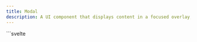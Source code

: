 ```yaml
---
title: Modal
description: A UI component that displays content in a focused overlay, often used to capture user attention for tasks like confirmations, forms, or alerts.
---
```


<Tabs>
  <TabItem label="Preview">
    <ModalPreview client:load />
  </TabItem>
  <TabItem label="Usage">
    ```svelte
    <script lang="ts">
      import { Button, Modal } from "@dxdns/feflow"

      let isOpen = $state(false)

      function handleClose() {
        isOpen = false
      }
    </script>

    <Modal {isOpen} {handleClose}>
      <Modal.Header {handleClose} align="center">
        <h2>test header</h2>
      </Modal.Header>
      <Modal.Content>
        <p>test content</p>
      </Modal.Content>
      <Modal.Actions class="border-0" align="center" style="align-items: baseline;">
        <Button variant="outlined" onclick={handleClose}>Cancel</Button>
        <Button>Save</Button>
      </Modal.Actions>
    </Modal>

    <Button
      onclick={() => {
        isOpen = !isOpen
      }}
    >
      Open Modal
    </Button>
    ```
  </TabItem>
</Tabs>